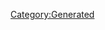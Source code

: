 {{Texts/Music
 |ID=97
 |MusicName=インフィニティ #7
 |OfficialName=インフィニティ #7
 |VocalName=シェリル・ノーム starring May'n、ランカ・リー＝中島愛
 |VocalNameLF=シェリル・ノーム starring May'n、ランカ・リー＝中島愛
 |Description=作品：マクロスF<br/><br/>歌手：シェリル・ノーム starring May'n、<br/>　　　ランカ・リー＝中島愛<br/><br/>作詞：岩里祐穂<br/>作曲：菅野よう子
 |BuyURL=http://recochoku.jp/song/S20192201/single?ds=34295882
 |StoryDesc=最後の曲だけはある人たちのために歌いたいという<br/>シェリルの言葉に、アルトが戦場にいるのを知りながら<br/>それでも気丈に歌い続けていたことに気付いたランカ。<br/><br/>ランカは一緒に歌ってほしいというシェリルの願いに<br/>応え、共に戦っているアルトのために歌声を響かせた。
 |StoryTitle=「あなたにも一緒に歌ってほしいの」
 |BannerId=3
 |AnmStoreURL=https://anime.dmkt-sp.jp/animestore/ci_pc?workId=20494
}}
[[Category:Generated]]
